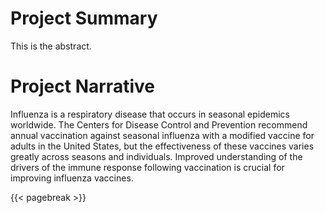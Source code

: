 # Project Summary {.unnumbered}

This is the abstract.

# Project Narrative {.unnumbered}

Influenza is a respiratory disease that occurs in seasonal epidemics worldwide. The Centers for Disease Control and Prevention recommend annual vaccination against seasonal influenza with a modified vaccine for adults in the United States, but the effectiveness of these vaccines varies greatly across seasons and individuals. Improved understanding of the drivers of the immune response following vaccination is crucial for improving influenza vaccines.

{{< pagebreak >}}

<!-- End of file -->
